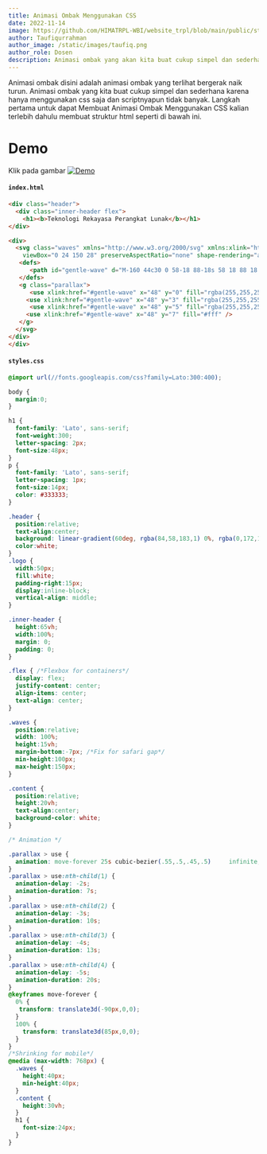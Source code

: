 ```yaml
---
title: Animasi Ombak Menggunakan CSS
date: 2022-11-14
image: https://github.com/HIMATRPL-WBI/website_trpl/blob/main/public/static/images/blog/demo_css_waves.png?raw=true
author: Taufiqurrahman
author_image: /static/images/taufiq.png
author_role: Dosen
description: Animasi ombak yang akan kita buat cukup simpel dan sederhana
---
```


Animasi ombak disini adalah animasi ombak yang terlihat bergerak naik turun. Animasi ombak yang kita buat cukup simpel dan sederhana 
karena hanya menggunakan css saja dan scriptnyapun tidak banyak. Langkah pertama untuk dapat Membuat Animasi Ombak Menggunakan 
CSS kalian terlebih dahulu membuat struktur html seperti di bawah ini.

# Demo
Klik pada gambar
[![Demo](https://github.com/HIMATRPL-WBI/website_trpl/blob/main/public/static/images/blog/demo_css_waves.png?raw=true)](https://fiqgant.github.io/css-waves/)

#### **`index.html`**
```html
<div class="header">
  <div class="inner-header flex">
    <h1><b>Teknologi Rekayasa Perangkat Lunak</b></h1>
</div>

<div>
  <svg class="waves" xmlns="http://www.w3.org/2000/svg" xmlns:xlink="http://www.w3.org/1999/xlink"
    viewBox="0 24 150 28" preserveAspectRatio="none" shape-rendering="auto">
   <defs>
      <path id="gentle-wave" d="M-160 44c30 0 58-18 88-18s 58 18 88 18 58-18 88-18 58 18 88 18 v44h-352z" />
   </defs>
   <g class="parallax">
      <use xlink:href="#gentle-wave" x="48" y="0" fill="rgba(255,255,255,0.7" />
     <use xlink:href="#gentle-wave" x="48" y="3" fill="rgba(255,255,255,0.5)" />
      <use xlink:href="#gentle-wave" x="48" y="5" fill="rgba(255,255,255,0.3)" />
     <use xlink:href="#gentle-wave" x="48" y="7" fill="#fff" />
   </g>
  </svg>
</div>
</div>
```

#### **`styles.css`**
```css
@import url(//fonts.googleapis.com/css?family=Lato:300:400);

body {
  margin:0;
}

h1 {
  font-family: 'Lato', sans-serif;
  font-weight:300;
  letter-spacing: 2px;
  font-size:48px;
}
p {
  font-family: 'Lato', sans-serif;
  letter-spacing: 1px;
  font-size:14px;
  color: #333333;
}

.header {
  position:relative;
  text-align:center;
  background: linear-gradient(60deg, rgba(84,58,183,1) 0%, rgba(0,172,193,1) 100%);
  color:white;
}
.logo {
  width:50px;
  fill:white;
  padding-right:15px;
  display:inline-block;
  vertical-align: middle;
}

.inner-header {
  height:65vh;
  width:100%;
  margin: 0;
  padding: 0;
}

.flex { /*Flexbox for containers*/
  display: flex;
  justify-content: center;
  align-items: center;
  text-align: center;
}

.waves {
  position:relative;
  width: 100%;
  height:15vh;
  margin-bottom:-7px; /*Fix for safari gap*/
  min-height:100px;
  max-height:150px;
}

.content {
  position:relative;
  height:20vh;
  text-align:center;
  background-color: white;
}

/* Animation */

.parallax > use {
  animation: move-forever 25s cubic-bezier(.55,.5,.45,.5)     infinite;
}
.parallax > use:nth-child(1) {
  animation-delay: -2s;
  animation-duration: 7s;
}
.parallax > use:nth-child(2) {
  animation-delay: -3s;
  animation-duration: 10s;
}
.parallax > use:nth-child(3) {
  animation-delay: -4s;
  animation-duration: 13s;
}
.parallax > use:nth-child(4) {
  animation-delay: -5s;
  animation-duration: 20s;
}
@keyframes move-forever {
  0% {
   transform: translate3d(-90px,0,0);
  }
  100% { 
    transform: translate3d(85px,0,0);
  }
}
/*Shrinking for mobile*/
@media (max-width: 768px) {
  .waves {
    height:40px;
    min-height:40px;
  }
  .content {
    height:30vh;
  }
  h1 {
    font-size:24px;
  }
}
```
